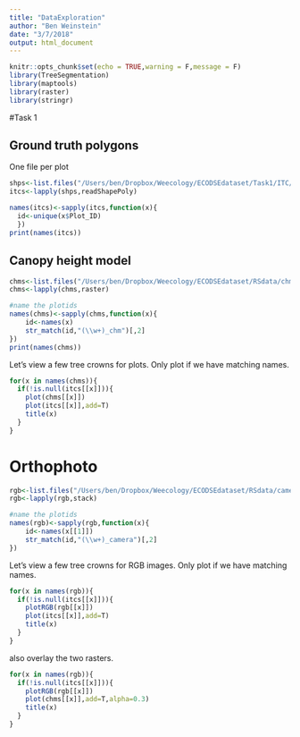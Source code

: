 ```yaml
---
title: "DataExploration"
author: "Ben Weinstein"
date: "3/7/2018"
output: html_document
---
```


```r
knitr::opts_chunk$set(echo = TRUE,warning = F,message = F)
library(TreeSegmentation)
library(maptools)
library(raster)
library(stringr)
```

#Task 1

## Ground truth polygons

One file per plot 

```r
shps<-list.files("/Users/ben/Dropbox/Weecology/ECODSEdataset/Task1/ITC/",pattern=".shp",full.names = T)
itcs<-lapply(shps,readShapePoly)

names(itcs)<-sapply(itcs,function(x){
  id<-unique(x$Plot_ID)
  })
print(names(itcs))
```

## Canopy height model

```r
chms<-list.files("/Users/ben/Dropbox/Weecology/ECODSEdataset/RSdata/chm/",pattern=".tif$",full.names = T)
chms<-lapply(chms,raster)

#name the plotids
names(chms)<-sapply(chms,function(x){
    id<-names(x)
    str_match(id,"(\\w+)_chm")[,2]
})
print(names(chms))
```

Let's view a few tree crowns for plots. Only plot if we have matching names.

```r
for(x in names(chms)){
  if(!is.null(itcs[[x]])){
    plot(chms[[x]])
    plot(itcs[[x]],add=T)
    title(x)
  }
}
```

# Orthophoto

```r
rgb<-list.files("/Users/ben/Dropbox/Weecology/ECODSEdataset/RSdata/camera/",pattern=".tif$",full.names = T)
rgb<-lapply(rgb,stack)

#name the plotids
names(rgb)<-sapply(rgb,function(x){
    id<-names(x[[1]])
    str_match(id,"(\\w+)_camera")[,2]
})

```

Let's view a few tree crowns for RGB images. Only plot if we have matching names.

```r
for(x in names(rgb)){
  if(!is.null(itcs[[x]])){
    plotRGB(rgb[[x]])
    plot(itcs[[x]],add=T)
    title(x)
  }
}
```

also overlay the two rasters.


```r
for(x in names(rgb)){
  if(!is.null(itcs[[x]])){
    plotRGB(rgb[[x]])
    plot(chms[[x]],add=T,alpha=0.3)
    title(x)
  }
}
```

